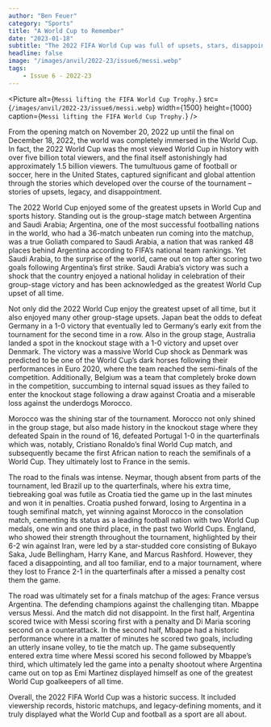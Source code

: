 ```yaml
---
author: "Ben Feuer"
category: "Sports"
title: "A World Cup to Remember"
date: "2023-01-18"
subtitle: "The 2022 FIFA World Cup was full of upsets, stars, disappointments, and records."
headline: false
image: "/images/anvil/2022-23/issue6/messi.webp"
tags:
    - Issue 6 - 2022-23
---
```


<Picture
alt={`Messi lifting the FIFA World Cup Trophy.`}
src={`/images/anvil/2022-23/issue6/messi.webp`}
width={1500}
height={1000}
caption={`Messi lifting the FIFA World Cup Trophy.`}
/>

From the opening match on November 20, 2022 up until the final on December 18, 2022, the world was completely immersed in the World Cup. In fact, the 2022 World Cup was the most viewed World Cup in history with over five billion total viewers, and the final itself astonishingly had approximately 1.5 billion viewers. The tumultuous game of football or soccer, here in the United States, captured significant and global attention through the stories which developed over the course of the tournament – stories of upsets, legacy, and disappointment.

The 2022 World Cup enjoyed some of the greatest upsets in World Cup and sports history. Standing out is the group-stage match between Argentina and Saudi Arabia; Argentina, one of the most successful footballing nations in the world, who had a 36-match unbeaten run coming into the matchup, was a true Goliath compared to Saudi Arabia, a nation that was ranked 48 places behind Argentina according to FIFA’s national team rankings. Yet Saudi Arabia, to the surprise of the world, came out on top after scoring two goals following Argentina’s first strike. Saudi Arabia’s victory was such a shock that the country enjoyed a national holiday in celebration of their group-stage victory and has been acknowledged as the greatest World Cup upset of all time.

Not only did the 2022 World Cup enjoy the greatest upset of all time, but it also enjoyed many other group-stage upsets. Japan beat the odds to defeat Germany in a 1-0 victory that eventually led to Germany’s early exit from the tournament for the second time in a row. Also in the group stage, Australia landed a spot in the knockout stage with a 1-0 victory and upset over Denmark. The victory was a massive World Cup shock as Denmark was predicted to be one of the World Cup’s dark horses following their performances in Euro 2020, where the team reached the semi-finals of the competition. Additionally, Belgium was a team that completely broke down in the competition, succumbing to internal squad issues as they failed to enter the knockout stage following a draw against Croatia and a miserable loss against the underdogs Morocco.

Morocco was the shining star of the tournament. Morocco not only shined in the group stage, but also made history in the knockout stage where they defeated Spain in the round of 16, defeated Portugal 1-0 in the quarterfinals which was, notably, Cristiano Ronaldo’s final World Cup match, and subsequently became the first African nation to reach the semifinals of a World Cup. They ultimately lost to France in the semis.

The road to the finals was intense. Neymar, though absent from parts of the tournament, led Brazil up to the quarterfinals, where his extra time, tiebreaking goal was futile as Croatia tied the game up in the last minutes and won it in penalties. Croatia pushed forward, losing to Argentina in a tough semifinal match, yet winning against Morocco in the consolation match, cementing its status as a leading football nation with two World Cup medals, one win and one third place, in the past two World Cups. England, who showed their strength throughout the tournament, highlighted by their 6-2 win against Iran, were led by a star-studded core consisting of Bukayo Saka, Jude Bellingham, Harry Kane, and Marcus Rashford. However, they faced a disappointing, and all too familiar, end to a major tournament, where they lost to France 2-1 in the quarterfinals after a missed a penalty cost them the game.

The road was ultimately set for a finals matchup of the ages: France versus Argentina.  The defending champions against the challenging titan. Mbappe versus Messi. And the match did not disappoint. In the first half, Argentina scored twice with Messi scoring first with a penalty and Di Maria scoring second on a counterattack. In the second half, Mbappe had a historic performance where in a matter of minutes he scored two goals, including an utterly insane volley, to tie the match up. The game subsequently entered extra time where Messi scored his second followed by Mbappe’s third, which ultimately led the game into a penalty shootout where Argentina came out on top as Emi Martinez displayed himself as one of the greatest World Cup goalkeepers of all time.

Overall, the 2022 FIFA World Cup was a historic success. It included viewership records, historic matchups, and legacy-defining moments, and it truly displayed what the World Cup and football as a sport are all about.
